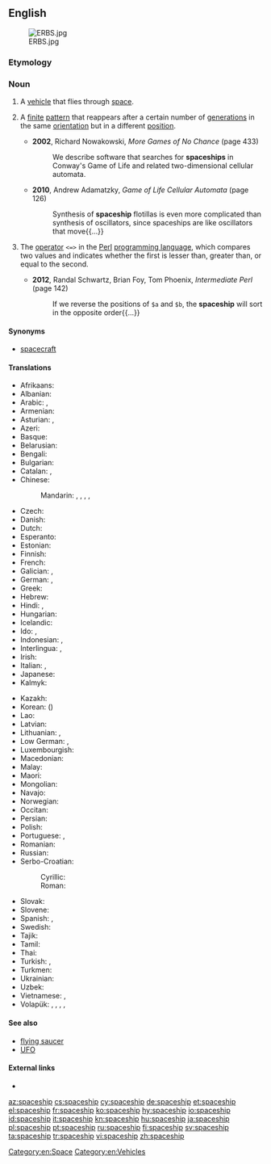 ==English==
[[File:ERBS.jpg|thumb]]

===Etymology===
{{compound|space|ship|lang=en}}

===Noun===
{{en-noun}}

# A [[vehicle]] that flies through [[space]].
# {{label|en|cellular automata}} A [[finite]] [[pattern]] that reappears after a certain number of [[generation]]s in the same [[orientation]] but in a different [[position]].
#* '''2002''', Richard Nowakowski, ''More Games of No Chance'' (page 433)
#*: We describe software that searches for '''spaceships''' in Conway's Game of Life and related two-dimensional cellular automata.
#* '''2010''', Andrew Adamatzky, ''Game of Life Cellular Automata'' (page 126)
#*: Synthesis of '''spaceship''' flotillas is even more complicated than synthesis of oscillators, since spaceships are like oscillators that move{{...}}
# {{label|en|computing|programming}} The [[operator]] <code><=></code> in the [[Perl]] [[programming language]], which compares two values and indicates whether the first is lesser than, greater than, or equal to the second.
#* '''2012''', Randal Schwartz, ‎Brian Foy, ‎Tom Phoenix, ''Intermediate Perl'' (page 142)
#*: If we reverse the positions of <code>$a</code> and <code>$b</code>, the '''spaceship''' will sort in the opposite order{{...}}

====Synonyms====
* {{sense|vehicle}} [[spacecraft]]

====Translations====
{{trans-top|vehicle that flies through space}}
* Afrikaans: {{t|af|ruimteskip}}
* Albanian: {{t|sq|anije kozmike|f}}
* Arabic: {{t|ar|سَفِينَة فَضَائِيَّة|f|tr=safīna faḍāʾiyya|f}}, {{t|ar|مَرْكَبَة فَضَائِيَّة|f|tr=markaba faḍāʾiyya|f}}
* Armenian: {{t|hy|տիեզերանավ}}
* Asturian: {{t|ast|nave espacial|f}}, {{t|ast|astronave|f}}
* Azeri: {{t|az|kosmik gəmisi}}
* Basque: {{t|eu|espazio-ontzi}}
* Belarusian: {{t|be|касмі́чны карабе́ль|m|sc=Cyrl}}
* Bengali: {{t|bn|মহাকাশযান|tr=môhakaśôyan|sc=Beng}}
* Bulgarian: {{t|bg|косми́чески ко́раб|m|sc=Cyrl}}
* Catalan: {{t|ca|nau espacial|f}}, {{t|ca|astronau|f}}
* Chinese:
*: Mandarin: {{t+|cmn|太空船|tr=tàikōngchuán|sc=Hani}}, {{t+|cmn|飛船|sc=Hani}}, {{t+|cmn|飞船|tr=fēichuán|sc=Hani}}, {{t+|cmn|宇宙飛船|sc=Hani}}, {{t|cmn|宇宙飞船|tr=yǔzhòu fēichuán|sc=Hani}}
* Czech: {{t|cs|kosmická loď|f}}
* Danish: {{t|da|rumskib|n}}
* Dutch: {{t+|nl|ruimteschip|n}}
* Esperanto: {{t|eo|kosmoŝipo}}
* Estonian: {{t|et|kosmoselaev}}
* Finnish: {{t+|fi|avaruusalus}}
* French: {{t+|fr|vaisseau spatial|m}}
* Galician: {{t|gl|nave espacial|f}}, {{t+|gl|astronave|f}}
* German: {{t+|de|Raumschiff|n}}, {{t+|de|Raumfahrzeug|n}}
* Greek: {{t+|el|διαστημόπλοιο|n}}
* Hebrew: {{t|he|סְפִינַת חָלָל|f|tr=sfiná khalal}}
* Hindi: {{t|hi|अंतरिक्ष यान|m}}, {{t|hi|अंतरिक्ष जहाज़|m}}
* Hungarian: {{t+|hu|űrhajó}}
* Icelandic: {{t+|is|geimskip|n}}
* Ido: {{t+|io|spaconavo}}, {{t|io|spaco-navo}}
* Indonesian: {{t|id|pesawat luar angkasa}}, {{t|id|pesawat ruang angkasa}}
* Interlingua: {{t|ia|astronave}}, {{t|ia|nave spatial}}
* Irish: {{t|ga|spásárthach}}
* Italian: {{t|it|astronave|f}}, {{t|it|nave spaziale|f}}
* Japanese: {{t+|ja|宇宙船|tr=うちゅうせん, uchūsen}}
* Kalmyk: {{t|xal|сансрин өңһц}}
{{trans-mid}}
* Kazakh: {{t|kk|ғарыш кемесі|sc=Cyrl}}
* Korean: {{t+|ko|우주선|sc=Hang}} ({{t+|ko|宇宙船|sc=Hani}})
* Lao: {{t|lo|ຍານອະວະກາດ|sc=Laoo}}
* Latvian: {{t|lv|kosmosa kuģis|m}}
* Lithuanian: {{t+|lt|kosminis laivas|m}}, {{t|lt|erdvėlaivis|m}}
* Low German: {{t|nds|Ruumschipp|n}}, {{t|nds|Ruumfohrtüüg|n}}
* Luxembourgish: {{t|lb|Raumschëff}}
* Macedonian: {{t|mk|вселенски брод|m}}
* Malay: {{t|ms|kapal angkasa lepas}}
* Maori: {{t|mi|waka ātea}}
* Mongolian: {{t|mn|сансрын хөлөг|sc=Cyrl}}
* Navajo: {{t|nv|yá biyiʼgóó náádadiilwoʼígíí}}
* Norwegian: {{t|no|romskip|n}}
* Occitan: {{t|oc|astronau}}
* Persian: {{t|fa|کشتی فضایی|tr=kašti-ye fazâ'i}}
* Polish: {{t|pl|statek kosmiczny|m}}
* Portuguese: {{t+|pt|espaçonave|f}}, {{t|pt|nave espacial|f}}
* Romanian: {{t|ro|navă cosmică|f}}
* Russian: {{t+|ru|косми́ческий кора́бль|m}}
* Serbo-Croatian:
*: Cyrillic: {{t|sh|свемирски брод|m}}
*: Roman: {{t|sh|svemirski brod|m}}
* Slovak: {{t|sk|kozmická loď|f}}
* Slovene: {{t|sl|vesoljska ladja|f}}
* Spanish: {{t|es|nave espacial|f}}, {{t+|es|astronave|f}}
* Swedish: {{t+|sv|rymdskepp|n}}
* Tajik: {{t|tg|киштии кайҳонӣ}}
* Tamil: {{t+|ta|விண்கலம்|sc=Taml}}
* Thai: {{t|th|ยานอวกาศ|tr=yaan àwágàat}}
* Turkish: {{t+|tr|uzay gemisi}}, {{t+|tr|atılgan}}
* Turkmen: {{t|tk|kosmos gämisi}}
* Ukrainian: {{t|uk|космі́чний корабе́ль|m}}
* Uzbek: {{t|uz|kosmik kemasi}}
* Vietnamese: {{t|vi|như spacecraft}}, {{t|vi|phi thuyền}}
* Volapük: {{t|vo|stelanaf}}, {{t|vo|levalanaf}}, {{t|vo|lespadanaf}}, {{t|vo|kosmonaf}}, {{t+|vo|sinaf}}
{{trans-bottom}}

====See also====
* [[flying saucer]]
* [[UFO]]

====External links====
* {{projectlink|wikipedia}}

[[Category:en:Space]]
[[Category:en:Vehicles]]

[[az:spaceship]]
[[cs:spaceship]]
[[cy:spaceship]]
[[de:spaceship]]
[[et:spaceship]]
[[el:spaceship]]
[[fr:spaceship]]
[[ko:spaceship]]
[[hy:spaceship]]
[[io:spaceship]]
[[id:spaceship]]
[[it:spaceship]]
[[kn:spaceship]]
[[hu:spaceship]]
[[ja:spaceship]]
[[pl:spaceship]]
[[pt:spaceship]]
[[ru:spaceship]]
[[fi:spaceship]]
[[sv:spaceship]]
[[ta:spaceship]]
[[tr:spaceship]]
[[vi:spaceship]]
[[zh:spaceship]]